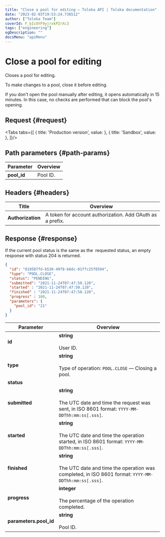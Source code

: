 ```yaml
---
title: "Close a pool for editing — Toloka API | Toloka documentation"
date: "2023-02-03T19:53:24.736512"
author: ["Toloka Team"]
coverId: F_bIcOYF9yjrxkPZrXc3
tags: ["engineering"]
ogDescription: ""
docsMenu: "apiMenu"
---
```



# Close a pool for editing

<Announce/>

Closes a pool for editing.

To make changes to a pool, close it before editing.

<Note mode="note" title="Note">

If you don't open the pool manually after editing, it opens automatically in 15 minutes. In this case, no checks are performed that can block the pool's opening.

</Note>

## Request {#request}

<Tabs tabs={[
  { title: 'Production version', value: <ClosePoolForUpdateList1/> },
  { title: 'Sandbox', value: <ClosePoolForUpdateList2/> },
]}/>

## Path parameters {#path-params}

Parameter | Overview
----- | -----
**pool_id** | Pool ID.

## Headers {#headers}

Title | Overview
----- | -----
**Authorization** | A token for account authorization. Add OAuth as a prefix.

## Response {#response}

<Note mode="note" title="Note">

If the current pool status is the same as the  requested status, an empty response with status 204 is returned.

</Note>

```json
{
  "id": "019587fd-b536-49f8-b6dc-01ffc25f8594",
  "type": "POOL.CLOSE",
  "status": "PENDING",
  "submitted": "2021-11-24T07:47:50.120",
  "started" : "2021-11-24T07:47:50.120",
  "finished" : "2021-11-24T07:47:50.120",
  "progress" : 100,
  "parameters": {
    "pool_id": "21"
  }
}
```

Parameter | Overview
----- | -----
**id** | **string**<br/><br/>User ID.
**type** | **string**<br/><br/>Type of operation: `POOL.CLOSE` — Closing a pool.
**status** | <ClosePoolForUpdateTable1/>
**submitted** | **string**<br/><br/>The UTC date and time the request was sent, in ISO 8601 format: `YYYY-MM-DDThh:mm:ss[.sss]`.
**started** | **string**<br/><br/>The UTC date and time the operation started, in ISO 8601 format: `YYYY-MM-DDThh:mm:ss[.sss]`.
**finished** | **string**<br/><br/>The UTC date and time the operation was completed, in ISO 8601 format: `YYYY-MM-DDThh:mm:ss[.sss]`.
**progress** | **integer**<br/><br/>The percentage of the operation completed.
**parameters.pool_id** | **string**<br/><br/>Pool ID.